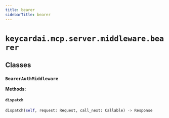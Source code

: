 ```yaml
---
title: bearer
sidebarTitle: bearer
---
```


# `keycardai.mcp.server.middleware.bearer`

## Classes

### `BearerAuthMiddleware` <sup><a href="https://github.com/keycardai/python-sdk/blob/main/src/keycardai/mcp/server/middleware/bearer.py#L31" target="_blank"><Icon icon="github" style="width: 14px; height: 14px;" /></a></sup>

**Methods:**

#### `dispatch` <sup><a href="https://github.com/keycardai/python-sdk/blob/main/src/keycardai/mcp/server/middleware/bearer.py#L47" target="_blank"><Icon icon="github" style="width: 14px; height: 14px;" /></a></sup>

```python
dispatch(self, request: Request, call_next: Callable) -> Response
```
